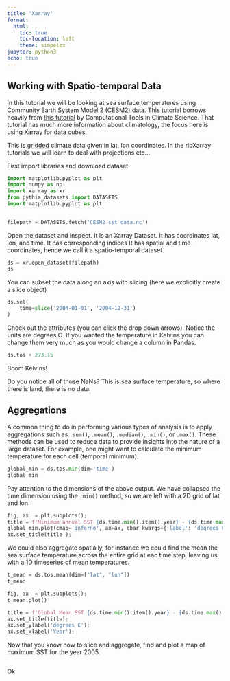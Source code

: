 ```yaml
---
title: 'Xarray'
format:
  html:
    toc: true
    toc-location: left
    theme: simpelex
jupyter: python3
echo: true
---
```



## Working with Spatio-temporal Data

In this tutorial we  will be looking at sea surface temperatures using Community Earth System Model 2 (CESM2) data.  This tutorial borrows heavily from [this tutorial](https://comptools.climatematch.io/tutorials/W1D1_ClimateSystemOverview/student/W1D1_Tutorial5.html) by Computational Tools in Climate Science.  That tutorial has much more information about climatology, the focus here is using Xarray for data cubes.

This is [gridded](https://nsidc.org/data/user-resources/help-center/guide-ease-grids#:~:text=The%20EASE%20Grids%20utilize%20an,the%20temperate%20and%20global%20projections.) climate data given in lat, lon coordinates.  In the rioXarray tutorials we will learn to deal with projections etc...

First import libraries and download dataset.

```python
import matplotlib.pyplot as plt
import numpy as np
import xarray as xr
from pythia_datasets import DATASETS
import matplotlib.pyplot as plt


filepath = DATASETS.fetch('CESM2_sst_data.nc')
```

Open the dataset and inspect.  It is an Xarray Dataset.  It has coordinates lat, lon, and time.  It has corresponding indices  It has spatial and time coordinates, hence we call it a spatio-temporal dataset.

```python
ds = xr.open_dataset(filepath)
ds
```

You can subset the data along an axis with slicing (here we explicitly create a slice object)

```python
ds.sel(
    time=slice('2004-01-01', '2004-12-31')
)
```

Check out the attributes (you can click the drop down arrows).  Notice the units are degrees C.  If you wanted the temperature in Kelvins you can change them very much as you would change a column in Pandas.

```python
ds.tos + 273.15
```
Boom Kelvins! 

::: { .callout-note }
Do you notice all of those NaNs?  This is sea surface temperature, so where there is land, there is no data.
:::

## Aggregations

A common thing to do in performing various types of analysis is to apply aggregations such as `.sum()`, `.mean()`, `.median()`, `.min()`, or `.max()`.  These methods can be used to reduce data to provide insights into the nature of a large dataset. For example, one might want to calculate the  minimum temperature for each cell (temporal minimum).

```python
global_min = ds.tos.min(dim='time')
global_min
```

Pay attention to the dimensions of the above output.  We have collapsed the time dimension using the `.min()` method, so we are left with a 2D grid of lat and lon.

```python

fig, ax  = plt.subplots();
title = f'Minimum annual SST {ds.time.min().item().year} - {ds.time.max().item().year}'
global_min.plot(cmap='inferno', ax=ax, cbar_kwargs={'label': 'degrees C'});
ax.set_title(title );
```

We could also aggregate spatially, for instance we could find the mean the sea surface temperature across the entire grid at eac time step, leaving us with a 1D timeseries of mean temperatures.
 
```python
t_mean = ds.tos.mean(dim=["lat", "lon"])
t_mean

fig, ax  = plt.subplots();
t_mean.plot()

title = f'Global Mean SST {ds.time.min().item().year} - {ds.time.max().item().year}'
ax.set_title(title);
ax.set_ylabel('degrees C');
ax.set_xlabel('Year');

```

::: { .callout-note title="Exercise"}
Now that you know how to slice and aggregate, find and plot a map of maximum SST for the year 2005.
:::

```python



```

Ok